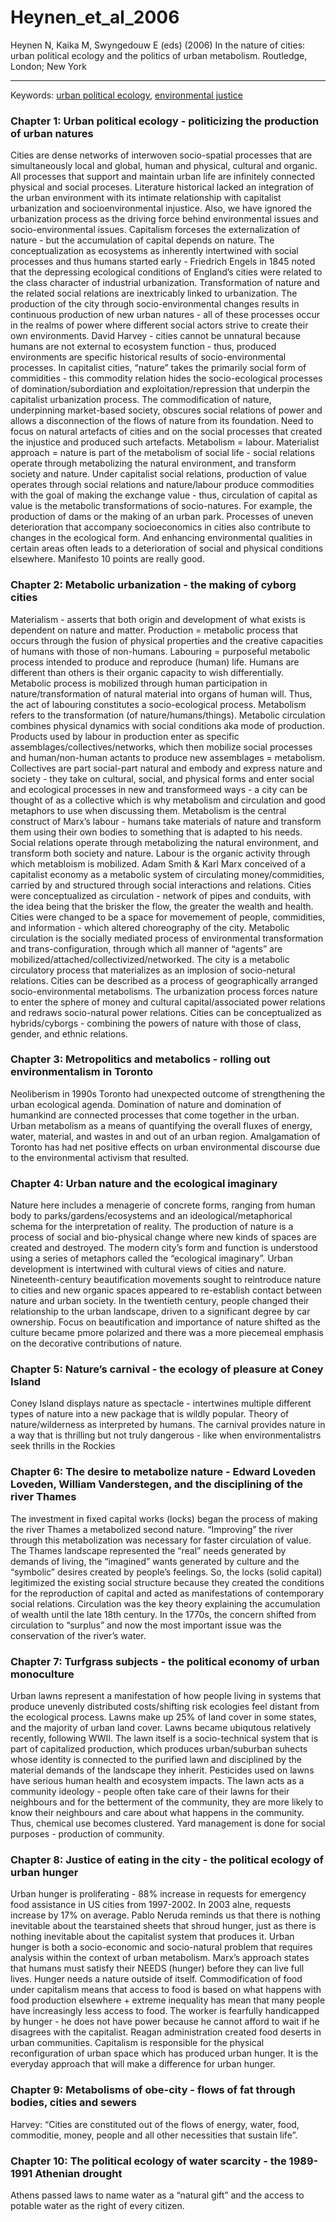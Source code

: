 # Heynen_et_al_2006

Heynen N, Kaika M, Swyngedouw E (eds) (2006) In the nature of cities: urban political ecology and the politics of urban metabolism. Routledge, London; New York

------------------------------------------------------------------------

Keywords: [urban political ecology](../topics/UrbanPoliticalEcology.qmd), [environmental justice](../topics/EnvironmentalJustics.qmd)

### Chapter 1: Urban political ecology - politicizing the production of urban natures

Cities are dense networks of interwoven socio-spatial processes that are simultaneously local and global, human and physical, cultural and organic. All processes that support and maintain urban life are infinitely connected physical and social proceses. Literature historical lacked an integration of the urban environment with its intimate relationship with capitalist urbanization and socioenvironmental injustice. Also, we have ignored the urbanization process as the driving force behind environmental issues and socio-environmental issues. Capitalism forceses the externalization of nature - but the accumulation of capital depends on nature. The conceptualization as ecosystems as inherently intertwined with social processes and thus humans started early - Friedrich Engels in 1845 noted that the depressing ecological conditions of England's cities were related to the class character of industrial urbanization. Transformation of nature and the related social relations are inextricably linked to urbanization. The production of the city through socio-environmental changes results in continuous production of new urban natures - all of these processes occur in the realms of power where different social actors strive to create their own environments. David Harvey - cities cannot be unnatural because humans are not external to ecosystem function - thus, produced environments are specific historical results of socio-environmental processes. In capitalist cities, "nature" takes the primarily social form of commidities - this commodity relation hides the socio-ecological processes of domination/subordiation and exploitation/repression that underpin the capitalist urbanization process. The commodification of nature, underpinning market-based society, obscures social relations of power and allows a disconnection of the flows of nature from its foundation. Need to focus on natural artefacts of cities and on the social processes that created the injustice and produced such artefacts. Metabolism = labour. Materialist approach = nature is part of the metabolism of social life - social relations operate through metabolizing the natural environment, and transform society and nature. Under capitalist social relations, production of value operates through social relations and nature/labour produce commodities with the goal of making the exchange value - thus, circulation of capital as value is the metabolic transformations of socio-natures. For example, the production of dams or the making of an urban park. Processes of uneven deterioration that accompany socioeconomics in cities also contribute to changes in the ecological form. And enhancing environmental qualities in certain areas often leads to a deterioration of social and physical conditions elsewhere. Manifesto 10 points are really good.

### Chapter 2: Metabolic urbanization - the making of cyborg cities

Materialism - asserts that both origin and development of what exists is dependent on nature and matter. Production = metabolic process that occurs through the fusion of physical properties and the creative capacities of humans with those of non-humans. Labouring = purposeful metabolic process intended to produce and reproduce (human) life. Humans are different than others is their organic capacity to wish differentially. Metabolic process is mobilized through human participation in nature/transformation of natural material into organs of human will. Thus, the act of labouring constitutes a socio-ecological process. Metabolism refers to the transformation (of nature/humans/things). Metabolic circulation combines physical dynamics with social conditions aka mode of production. Products used by labour in production enter as specific assemblages/collectives/networks, which then mobilize social processes and human/non-human actants to produce new assemblages = metabolism. Collectives are part social-part natural and embody and express nature and society - they take on cultural, social, and physical forms and enter social and ecological processes in new and transformeed ways - a city can be thought of as a collective which is why metabolism and circulation and good metaphors to use when discussing them. Metabolism is the central construct of Marx's labour - humans take materials of nature and transform them using their own bodies to something that is adapted to his needs. Social relations operate through metabolizing the natural environment, and transform both society and nature. Labour is the organic activity through which metabloism is mobilized. Adam Smith & Karl Marx conceived of a capitalist economy as a metabolic system of circulating money/commidities, carried by and structured through social interactions and relations. Cities were conceptualized as circulation - network of pipes and conduits, with the idea being that the brisker the flow, the greater the wealth and health. Cities were changed to be a space for movemement of people, commidities, and information - which altered choreography of the city. Metabolic circulation is the socially mediated process of environmental transformation and trans-configuration, through which all manner of "agents" are mobilized/attached/collectivized/networked. The city is a metabolic circulatory process that materializes as an implosion of socio-netural relations. Cities can be described as a process of geographically arranged socio-environmental metabolisms. The urbanization process forces nature to enter the sphere of money and cultural capital/associated power relations and redraws socio-natural power relations. Cities can be conceptualized as hybrids/cyborgs - combining the powers of nature with those of class, gender, and ethnic relations.

### Chapter 3: Metropolitics and metabolics - rolling out environmentalism in Toronto

Neoliberism in 1990s Toronto had unexpected outcome of strengthening the urban ecological agenda. Domination of nature and domination of humankind are connected processes that come together in the urban. Urban metabolism as a means of quantifying the overall fluxes of energy, water, material, and wastes in and out of an urban region. Amalgamation of Toronto has had net positive effects on urban environmental discourse due to the environmental activism that resulted.

### Chapter 4: Urban nature and the ecological imaginary

Nature here includes a menagerie of concrete forms, ranging from human body to parks/gardens/ecosystems and an ideological/metaphorical schema for the interpretation of reality. The production of nature is a process of social and bio-physical change where new kinds of spaces are created and destroyed. The modern city's form and function is understood using a series of metaphors called the "ecological imaginary". Urban development is intertwined with cultural views of cities and nature. Nineteenth-century beautification movements sought to reintroduce nature to cities and new organic spaces appeared to re-establish contact between nature and urban society. In the twentieth century, people changed their relationship to the urban landscape, driven to a significant degree by car ownership. Focus on beautification and importance of nature shifted as the culture became pmore polarized and there was a more piecemeal emphasis on the decorative contributions of nature.

### Chapter 5: Nature's carnival - the ecology of pleasure at Coney Island

Coney Island displays nature as spectacle - intertwines multiple different types of nature into a new package that is wildly popular. Theory of nature/wilderness as interpreted by humans. The carnival provides nature in a way that is thrilling but not truly dangerous - like when environmentalistrs seek thrills in the Rockies

### Chapter 6: The desire to metabolize nature - Edward Loveden Loveden, William Vanderstegen, and the disciplining of the river Thames

The investment in fixed capital works (locks) began the process of making the river Thames a metabolized second nature. "Improving" the river through this metabolization was necessary for faster circulation of value. The Thames landscape represented the "real" needs generated by demands of living, the "imagined" wants generated by culture and the "symbolic" desires created by people's feelings. So, the locks (solid capital) legitimized the existing social structure because they created the conditions for the reproduction of capital and acted as manifestations of contemporary social relations. Circulation was the key theory explaining the accumulation of wealth until the late 18th century. In the 1770s, the concern shifted from circulation to "surplus" and now the most important issue was the conservation of the river's water.

### Chapter 7: Turfgrass subjects - the political economy of urban monoculture

Urban lawns represent a manifestation of how people living in systems that produce unevenly distributed costs/shifting risk ecologies feel distant from the ecological process. Lawns make up 25% of land cover in some states, and the majority of urban land cover. Lawns became ubiqutous relatively recently, following WWII. The lawn itself is a socio-technical system that is part of capitalized production, which produces urban/suburban suhects whose identity is connected to the purified lawn and disciplined by the material demands of the landscape they inherit. Pesticides used on lawns have serious human health and ecosystem impacts. The lawn acts as a community ideology - people often take care of their lawns for their neighbours and for the betterment of the community, they are more likely to know their neighbours and care about what happens in the community. Thus, chemical use becomes clustered. Yard management is done for social purposes - production of community.

### Chapter 8: Justice of eating in the city - the political ecology of urban hunger

Urban hunger is proliferating - 88% increase in requests for emergency food assistance in US cities from 1997-2002. In 2003 alne, requests increase by 17% on average. Pablo Neruda reminds us that there is nothing inevitable about the tearstained sheets that shroud hunger, just as there is nothing inevitable about the capitalist system that produces it. Urban hunger is both a socio-economic and socio-natural problem that requires analysis within the context of urban metabolism. Marx's approach states that humans must satisfy their NEEDS (hunger) before they can live full lives. Hunger needs a nature outside of itself. Commodification of food under capitalism means that access to food is based on what happens with food production elsewhere + extreme inequality has mean that many people have increasingly less access to food. The worker is fearfully handicapped by hunger - he does not have power because he cannot afford to wait if he disagrees with the capitalist. Reagan administration created food deserts in urban communities. Capitalism is responsible for the physical reconfiguration of urban space which has produced urban hunger. It is the everyday approach that will make a difference for urban hunger.

### Chapter 9: Metabolisms of obe-city - flows of fat through bodies, cities and sewers

Harvey: "Cities are constituted out of the flows of energy, water, food, commoditie, money, people and all other necessities that sustain life".

### Chapter 10: The political ecology of water scarcity - the 1989-1991 Athenian drought

Athens passed laws to name water as a "natural gift" and the access to potable water as the right of every citizen.
